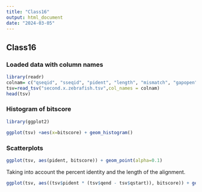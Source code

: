 ```yaml
---
title: "Class16"
output: html_document
date: "2024-03-05"
---
```


## Class16

### Loaded data with column names

```r
library(readr)
colnam= c("qseqid", "sseqid", "pident", "length", "mismatch", "gapopen", "qstart", "qend", "sstart", "send", "evalue", "bitscore")
tsv=read_tsv("second.x.zebrafish.tsv",col_names = colnam)
head(tsv)
```



### Histogram of bitscore

```r
library(ggplot2)

ggplot(tsv) +aes(x=bitscore) + geom_histogram()
```


### Scatterplots 

```r
ggplot(tsv, aes(pident, bitscore)) + geom_point(alpha=0.1) 
```

Taking into account the percent identity and the length of the alignment.

```r
ggplot(tsv, aes((tsv$pident * (tsv$qend - tsv$qstart)), bitscore)) + geom_point(alpha=0.1) + geom_smooth()

```



